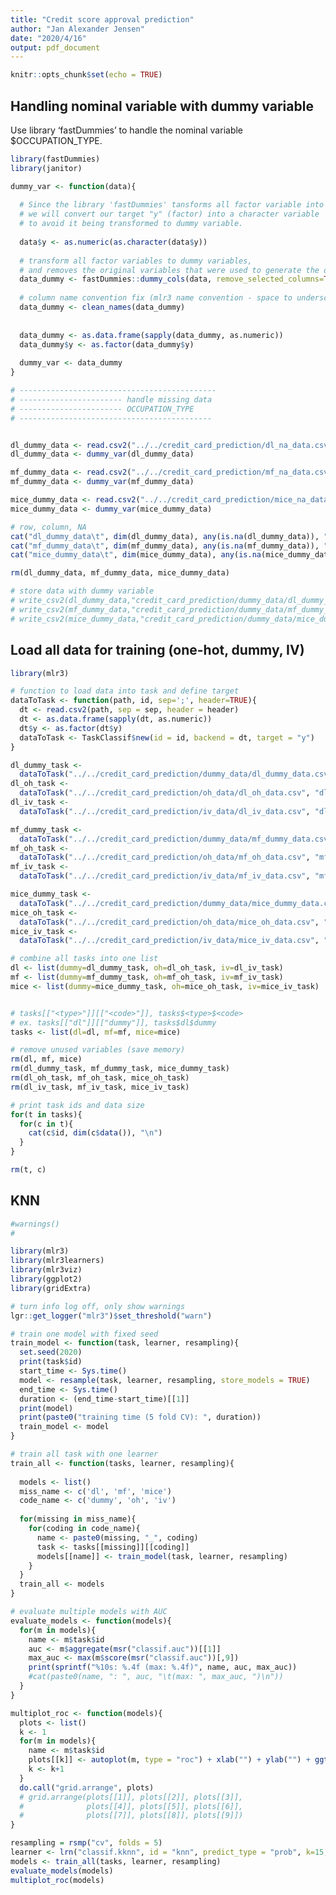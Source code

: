 ```yaml
---
title: "Credit score approval prediction"
author: "Jan Alexander Jensen"
date: "2020/4/16"
output: pdf_document
---
```


```r
knitr::opts_chunk$set(echo = TRUE)
```

## Handling nominal variable with dummy variable

Use library 'fastDummies' to handle the nominal variable $OCCUPATION_TYPE.

```r
library(fastDummies)
library(janitor)

dummy_var <- function(data){
  
  # Since the library 'fastDummies' tansforms all factor variable into dummy variables,
  # we will convert our target "y" (factor) into a character variable
  # to avoid it being transformed to dummy variable.
  
  data$y <- as.numeric(as.character(data$y)) 
  
  # transform all factor variables to dummy variables, 
  # and removes the original variables that were used to generate the dummy variables.
  data_dummy <- fastDummies::dummy_cols(data, remove_selected_columns=TRUE) 
  
  # column name convention fix (mlr3 name convention - space to underscore)
  data_dummy <- clean_names(data_dummy)
  
  
  data_dummy <- as.data.frame(sapply(data_dummy, as.numeric))
  data_dummy$y <- as.factor(data_dummy$y)
  
  dummy_var <- data_dummy
}

# --------------------------------------------
# ----------------------- handle missing data
# ----------------------- OCCUPATION_TYPE
# -------------------------------------------


dl_dummy_data <- read.csv2("../../credit_card_prediction/dl_na_data.csv", header = TRUE)
dl_dummy_data <- dummy_var(dl_dummy_data)

mf_dummy_data <- read.csv2("../../credit_card_prediction/mf_na_data.csv", header = TRUE)
mf_dummy_data <- dummy_var(mf_dummy_data)

mice_dummy_data <- read.csv2("../../credit_card_prediction/mice_na_data.csv", header = TRUE)
mice_dummy_data <- dummy_var(mice_dummy_data)

# row, column, NA
cat("dl_dummy_data\t", dim(dl_dummy_data), any(is.na(dl_dummy_data)), "\n")
cat("mf_dummy_data\t", dim(mf_dummy_data), any(is.na(mf_dummy_data)), "\n")
cat("mice_dummy_data\t", dim(mice_dummy_data), any(is.na(mice_dummy_data)), "\n")

rm(dl_dummy_data, mf_dummy_data, mice_dummy_data)

# store data with dummy variable 
# write_csv2(dl_dummy_data,"credit_card_prediction/dummy_data/dl_dummy_data.csv")
# write_csv2(mf_dummy_data,"credit_card_prediction/dummy_data/mf_dummy_data.csv")
# write_csv2(mice_dummy_data,"credit_card_prediction/dummy_data/mice_dummy_data.csv")

```

## Load all data for training (one-hot, dummy, IV)

```r
library(mlr3)

# function to load data into task and define target
dataToTask <- function(path, id, sep=';', header=TRUE){
  dt <- read.csv2(path, sep = sep, header = header)
  dt <- as.data.frame(sapply(dt, as.numeric))
  dt$y <- as.factor(dt$y)
  dataToTask <- TaskClassif$new(id = id, backend = dt, target = "y")
}

dl_dummy_task <- 
  dataToTask("../../credit_card_prediction/dummy_data/dl_dummy_data.csv", "dl_dummy")
dl_oh_task <- 
  dataToTask("../../credit_card_prediction/oh_data/dl_oh_data.csv", "dl_oh", sep=',')
dl_iv_task <- 
  dataToTask("../../credit_card_prediction/iv_data/dl_iv_data.csv", "dl_iv")

mf_dummy_task <- 
  dataToTask("../../credit_card_prediction/dummy_data/mf_dummy_data.csv", "mf_dummy")
mf_oh_task <- 
  dataToTask("../../credit_card_prediction/oh_data/mf_oh_data.csv", "mf_oh", sep=',')
mf_iv_task <- 
  dataToTask("../../credit_card_prediction/iv_data/mf_iv_data.csv", "mf_iv")

mice_dummy_task <- 
  dataToTask("../../credit_card_prediction/dummy_data/mice_dummy_data.csv", "mice_dummy")
mice_oh_task <- 
  dataToTask("../../credit_card_prediction/oh_data/mice_oh_data.csv", "mice_oh", sep=',')
mice_iv_task <- 
  dataToTask("../../credit_card_prediction/iv_data/mice_iv_data.csv", "mice_iv")

# combine all tasks into one list
dl <- list(dummy=dl_dummy_task, oh=dl_oh_task, iv=dl_iv_task)
mf <- list(dummy=mf_dummy_task, oh=mf_oh_task, iv=mf_iv_task)
mice <- list(dummy=mice_dummy_task, oh=mice_oh_task, iv=mice_iv_task)


# tasks[["<type>"]][["<code>"]], tasks$<type>$<code>
# ex. tasks[["dl"]][["dummy"]], tasks$dl$dummy
tasks <- list(dl=dl, mf=mf, mice=mice)

# remove unused variables (save memory)
rm(dl, mf, mice)
rm(dl_dummy_task, mf_dummy_task, mice_dummy_task)
rm(dl_oh_task, mf_oh_task, mice_oh_task)
rm(dl_iv_task, mf_iv_task, mice_iv_task)

# print task ids and data size
for(t in tasks){
  for(c in t){
    cat(c$id, dim(c$data()), "\n")
  }
}

rm(t, c)

```

## KNN


```r
#warnings()
#

library(mlr3)
library(mlr3learners)
library(mlr3viz)
library(ggplot2)
library(gridExtra)

# turn info log off, only show warnings
lgr::get_logger("mlr3")$set_threshold("warn")

# train one model with fixed seed
train_model <- function(task, learner, resampling){
  set.seed(2020)
  print(task$id)
  start_time <- Sys.time()
  model <- resample(task, learner, resampling, store_models = TRUE)
  end_time <- Sys.time()
  duration <- (end_time-start_time)[[1]]
  print(model)
  print(paste0("training time (5 fold CV): ", duration))
  train_model <- model
}

# train all task with one learner
train_all <- function(tasks, learner, resampling){
  
  models <- list()
  miss_name <- c('dl', 'mf', 'mice')
  code_name <- c('dummy', 'oh', 'iv')
  
  for(missing in miss_name){
    for(coding in code_name){
      name <- paste0(missing, "_", coding)
      task <- tasks[[missing]][[coding]]
      models[[name]] <- train_model(task, learner, resampling)
    }
  }
  train_all <- models
}

# evaluate multiple models with AUC
evaluate_models <- function(models){
  for(m in models){
    name <- m$task$id
    auc <- m$aggregate(msr("classif.auc"))[[1]]
    max_auc <- max(m$score(msr("classif.auc"))[,9])
    print(sprintf("%10s: %.4f (max: %.4f)", name, auc, max_auc))
    #cat(paste0(name, ": ", auc, "\t(max: ", max_auc, ")\n"))
  }
}

multiplot_roc <- function(models){
  plots <- list()
  k <- 1
  for(m in models){
    name <- m$task$id
    plots[[k]] <- autoplot(m, type = "roc") + xlab("") + ylab("") + ggtitle(name)
    k <- k+1
  }
  do.call("grid.arrange", plots)
  # grid.arrange(plots[[1]], plots[[2]], plots[[3]], 
  #              plots[[4]], plots[[5]], plots[[6]],
  #              plots[[7]], plots[[8]], plots[[9]])
}

resampling = rsmp("cv", folds = 5)
learner <- lrn("classif.kknn", id = "knn", predict_type = "prob", k=15, distance=2, scale=FALSE)
models <- train_all(tasks, learner, resampling)
evaluate_models(models)
multiplot_roc(models)

```


